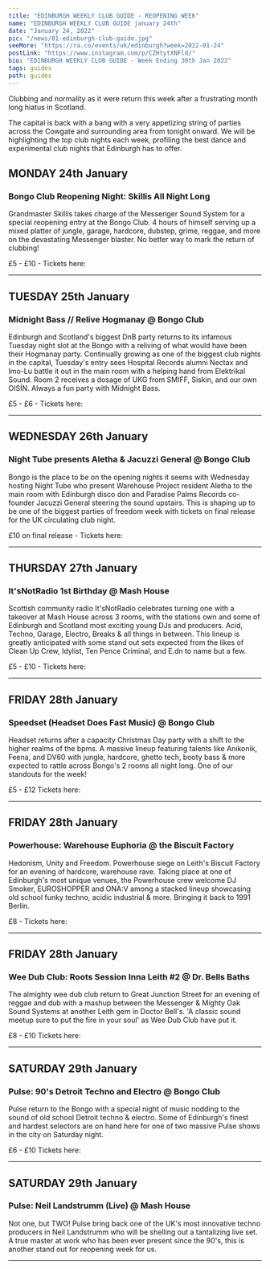 ---
title: "EDINBURGH WEEKLY CLUB GUIDE - REOPENING WEEK"
name: "EDINBURGH WEEKLY CLUB GUIDE january 24th"
date: "January 24, 2022"
pic: "/news/01-edinburgh-club-guide.jpg"
seeMore: "https://ra.co/events/uk/edinburgh?week=2022-01-24"
postLink: "https://www.instagram.com/p/CZHtytXNFld/"
bio: "EDINBURGH WEEKLY CLUB GUIDE - Week Ending 30th Jan 2022"
tags: guides
path: guides
---

Clubbing and normality as it were return this week after a frustrating month long hiatus in Scotland.

The capital is back with a bang with a very appetizing string of parties across the Cowgate and surrounding area from tonight onward. We will be highlighting the top club nights each week, profiling the best dance and experimental club nights that Edinburgh has to offer.

## MONDAY 24th January

<div className="row"><div className="col clubGuide">
<Picture src="/news/club-guide/01-bongo.jpg" alt="Bongo Club" size={1200} />
</div><div className="col clubGuide">

### Bongo Club Reopening Night: Skillis All Night Long

Grandmaster Skillis takes charge of the Messenger Sound System for a special reopening entry at the Bongo Club. 4 hours of himself serving up a mixed platter of jungle, garage, hardcore, dubstep, grime, reggae, and more on the devastating Messenger blaster. No better way to mark the return of clubbing!

£5 - £10 - Tickets here: <HoverLink url="ra.co/events/1495228" external inline />

</div></div><hr/>

## TUESDAY 25th January

<div className="row"><div className="col clubGuide">
<Picture src="/news/club-guide/01-midnight-bass.jpg" alt="Midnight Bass" size={1200} />
</div><div className="col clubGuide">

### Midnight Bass // Relive Hogmanay @ Bongo Club

Edinburgh and Scotland's biggest DnB party returns to its infamous Tuesday night slot at the Bongo with a reliving of what would have been their Hogmanay party. Continually growing as one of the biggest club nights in the capital, Tuesday's entry sees Hospital Records alumni Nectax and Imo-Lu battle it out in the main room with a helping hand from Elektrikal Sound. Room 2 receives a dosage of UKG from SMIFF, Siskin, and our own OISÍN. Always a fun party with Midnight Bass.

£5 - £6 - Tickets here: <HoverLink url="ra.co/events/1479637" external inline />

</div></div><hr/>

## WEDNESDAY 26th January

<div className="row"><div className="col clubGuide">
<Picture src="/news/club-guide/01-night-tube.jpg" alt="Bongo Club Night Tune" size={1200} />
</div><div className="col clubGuide">

### Night Tube presents Aletha & Jacuzzi General @ Bongo Club

Bongo is the place to be on the opening nights it seems with Wednesday hosting Night Tube who present Warehouse Project resident Aletha to the main room with Edinburgh disco don and Paradise Palms Records co-founder Jacuzzi General steering the sound upstairs. This is shaping up to be one of the biggest parties of freedom week with tickets on final release for the UK circulating club night.

£10 on final release - Tickets here: <HoverLink url="ra.co/events/1488021" external inline />

</div></div><hr/>

## THURSDAY 27th January

<div className="row"><div className="col clubGuide">
<Picture src="/news/club-guide/01-itsnotradio.jpg" alt="itsnotradio 1st birthday" size={1200} />
</div><div className="col clubGuide">

### It'sNotRadio 1st Birthday @ Mash House

Scottish community radio It'sNotRadio celebrates turning one with a takeover at Mash House across 3 rooms, with the stations own and some of Edinburgh and Scotland most exciting young DJs and producers. Acid, Techno, Garage, Electro, Breaks & all things in between. This lineup is greatly anticipated with some stand out sets expected from the likes of Clean Up Crew, Idylist, Ten Pence Criminal, and E.dn to name but a few.

£5 - £10 - Tickets here: <HoverLink url="ra.co/events/1491449" external inline />

</div></div><hr/>

## FRIDAY 28th January

<div className="row"><div className="col clubGuide">
<Picture src="/news/club-guide/01-speedset.jpg" alt="speedset" size={1200} />
</div><div className="col clubGuide">

### Speedset (Headset Does Fast Music) @ Bongo Club

Headset returns after a capacity Christmas Day party with a shift to the higher realms of the bpms. A massive lineup featuring talents like Anikonik, Feena, and DV60 with jungle, hardcore, ghetto tech, booty bass & more expected to rattle across Bongo's 2 rooms all night long. One of our standouts for the week!

£5 - £12 Tickets here: <HoverLink url="ra.co/events/1493341" external inline />

</div></div><hr/>

## FRIDAY 28th January

<div className="row"><div className="col clubGuide">
<Picture src="/news/club-guide/01-powerhouse.jpg" alt="Powerhouse" size={1200} />
</div><div className="col clubGuide">

### Powerhouse: Warehouse Euphoria @ the Biscuit Factory

Hedonism, Unity and Freedom. Powerhouse siege on Leith's Biscuit Factory for an evening of hardcore, warehouse rave. Taking place at one of Edinburgh's most unique venues, the Powerhouse crew welcome DJ Smoker, EUROSHOPPER and ONA:V among a stacked lineup showcasing old school funky techno, acidic industrial & more. Bringing it back to 1991 Berlin.

£8 - Tickets here: <HoverLink url="ra.co/events/1493341" external inline />

</div></div><hr/>

## FRIDAY 28th January

<div className="row"><div className="col clubGuide">
<Picture src="/news/club-guide/01-wee-dub-club.jpg" alt="Wee Dub Club" size={1200} />
</div><div className="col clubGuide">

### Wee Dub Club: Roots Session Inna Leith #2 @ Dr. Bells Baths

The almighty wee dub club return to Great Junction Street for an evening of reggae and dub with a mashup between the Messenger & Mighty Oak Sound Systems at another Leith gem in Doctor Bell's. 'A classic sound meetup sure to put the fire in your soul' as Wee Dub Club have put it.

£8 - £10 Tickets here: <HoverLink url="www.skiddle.com/whats-on/Edinburgh/The-Old-Dr-Bells-Baths/Wee-Dub-Club-Roots-Session-Inna-Lieth-2/35955771/" external inline />

</div></div><hr/>

## SATURDAY 29th January

<div className="row"><div className="col clubGuide">
<Picture src="/news/club-guide/01-pulse-black.jpg" alt="90's Detroit Techno and Electro @ at Bongo Club" size={1200} />
</div><div className="col clubGuide">

### Pulse: 90's Detroit Techno and Electro @ Bongo Club

Pulse return to the Bongo with a special night of music nodding to the sound of old school Detroit techno & electro. Some of Edinburgh's finest and hardest selectors are on hand here for one of two massive Pulse shows in the city on Saturday night.

£6 - £10 Tickets here: <HoverLink url="ra.co/events/1494179" external inline />

</div></div><hr/>

## SATURDAY 29th January

<div className="row"><div className="col clubGuide">
<Picture src="/news/club-guide/01-pulse-blue.jpg" alt="Neil Landstrumm (Live) @ Mash House" size={1200} />
</div><div className="col clubGuide">

### Pulse: Neil Landstrumm (Live) @ Mash House

Not one, but TWO! Pulse bring back one of the UK's most innovative techno producers in Neil Landstrumm who will be shelling out a tantalizing live set. A true master at work who has been ever present since the 90's, this is another stand out for reopening week for us.

</div></div><hr/>
